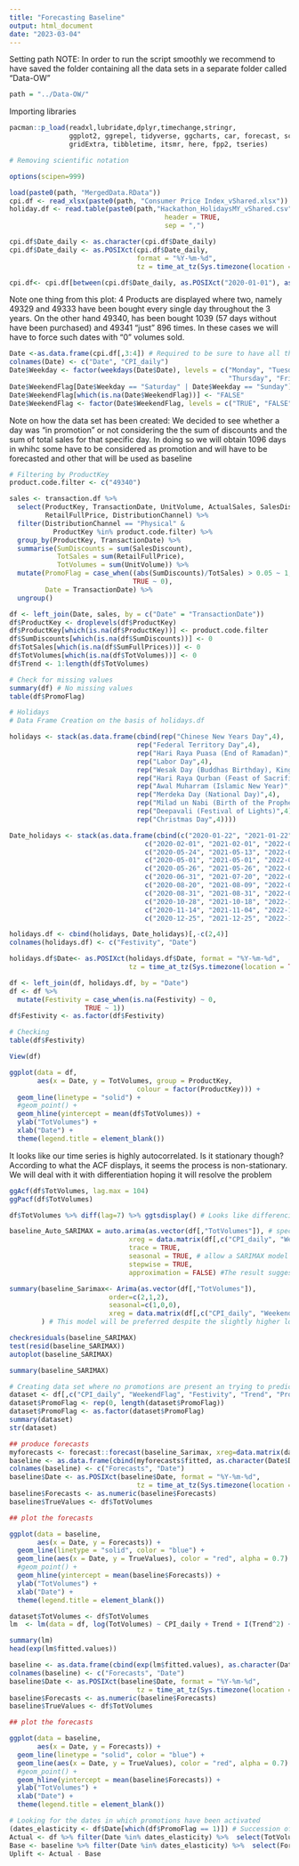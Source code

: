 ```yaml
---
title: "Forecasting Baseline"
output: html_document
date: "2023-03-04"
---
```

Setting path
NOTE: In order to run the script smoothly we recommend to have saved the folder
containing all the data sets in a separate folder called "Data-OW"

```r
path = "../Data-OW/"
```

Importing libraries
```r
pacman::p_load(readxl,lubridate,dplyr,timechange,stringr, 
               ggplot2, ggrepel, tidyverse, ggcharts, car, forecast, scales, tidyquant, 
               gridExtra, tibbletime, itsmr, here, fpp2, tseries)

# Removing scientific notation

options(scipen=999)
```

```r

load(paste0(path, "MergedData.RData"))
cpi.df <- read_xlsx(paste0(path, "Consumer Price Index_vShared.xlsx"))
holiday.df <- read.table(paste0(path,"Hackathon_HolidaysMY_vShared.csv"), 
                                       header = TRUE,
                                       sep = ",")

```

```r

cpi.df$Date_daily <- as.character(cpi.df$Date_daily)
cpi.df$Date_daily <- as.POSIXct(cpi.df$Date_daily, 
                                format = "%Y-%m-%d",
                                tz = time_at_tz(Sys.timezone(location = TRUE)))

cpi.df<- cpi.df[between(cpi.df$Date_daily, as.POSIXct("2020-01-01"), as.POSIXct("2022-12-31")),]
```
Note one thing from this plot: 4 Products are displayed where two, namely 49329 and 49333 have been bought
every single day throughout the 3 years. On the other hand 49340, has been bought 1039 (57 days without have been purchased) and 49341 "just" 896 times. In these cases we will have to force such dates with "0" volumes sold. 
```r
Date <-as.data.frame(cpi.df[,3:4]) # Required to be sure to have all the dates in the following data set
colnames(Date) <- c("Date", "CPI_daily")
Date$Weekday <- factor(weekdays(Date$Date), levels = c("Monday", "Tuesday", "Wednesday",
                                                       "Thursday", "Friday", "Saturday", "Sunday"))
Date$WeekendFlag[Date$Weekday == "Saturday" | Date$Weekday == "Sunday"] <- "TRUE"
Date$WeekendFlag[which(is.na(Date$WeekendFlag))] <- "FALSE"
Date$WeekendFlag <- factor(Date$WeekendFlag, levels = c("TRUE", "FALSE"))
```

Note on how the data set has been created: We decided to see whether a day was "in promotion" or not
considering the the sum of discounts and the sum of total sales for that specific day. In doing so we will 
obtain 1096 days in whihc some have to be considered as promotion and will have to be forecasted and other that will be used as baseline

```r
# Filtering by ProductKey
product.code.filter <- c("49340")

sales <- transaction.df %>% 
  select(ProductKey, TransactionDate, UnitVolume, ActualSales, SalesDiscount,
         RetailFullPrice, DistributionChannel) %>% 
  filter(DistributionChannel == "Physical" &
           ProductKey %in% product.code.filter) %>% 
  group_by(ProductKey, TransactionDate) %>% 
  summarise(SumDiscounts = sum(SalesDiscount),
            TotSales = sum(RetailFullPrice),
            TotVolumes = sum(UnitVolume)) %>% 
  mutate(PromoFlag = case_when((abs(SumDiscounts)/TotSales) > 0.05 ~ 1,
                               TRUE ~ 0),
         Date = TransactionDate) %>% 
  ungroup()

df <- left_join(Date, sales, by = c("Date" = "TransactionDate"))
df$ProductKey <- droplevels(df$ProductKey)
df$ProductKey[which(is.na(df$ProductKey))] <- product.code.filter
df$SumDiscounts[which(is.na(df$SumDiscounts))] <- 0
df$TotSales[which(is.na(df$SumFullPrices))] <- 0
df$TotVolumes[which(is.na(df$TotVolumes))] <- 0
df$Trend <- 1:length(df$TotVolumes)

# Check for missing values
summary(df) # No missing values
table(df$PromoFlag)
```


```r

# Holidays
# Data Frame Creation on the basis of holidays.df

holidays <- stack(as.data.frame(cbind(rep("Chinese New Years Day",4),
                                rep("Federal Territory Day",4),
                                rep("Hari Raya Puasa (End of Ramadan)",4),
                                rep("Labor Day",4),
                                rep("Wesak Day (Buddhas Birthday), Kings Birthday",4),
                                rep("Hari Raya Qurban (Feast of Sacrifice)",4),
                                rep("Awal Muharram (Islamic New Year)",4),
                                rep("Merdeka Day (National Day)",4),
                                rep("Milad un Nabi (Birth of the Prophet Muhammad)",4),
                                rep("Deepavali (Festival of Lights)",4),
                                rep("Christmas Day",4))))

Date_holidays <- stack(as.data.frame(cbind(c("2020-01-22", "2021-01-22", "2022-01-22", "2023-01-22"),
                                  c("2020-02-01", "2021-02-01", "2022-02-01", "2023-02-01"),
                                  c("2020-05-24", "2021-05-13", "2022-05-02", "2023-04-22"),
                                  c("2020-05-01", "2021-05-01", "2022-05-01", "2023-05-01"),
                                  c("2020-05-26", "2021-05-26", "2022-05-26", "2023-05-26"),
                                  c("2020-06-31", "2021-07-20", "2022-07-10", "2023-06-29"),
                                  c("2020-08-20", "2021-08-09", "2022-06-30", "2023-07-19"),
                                  c("2020-08-31", "2021-08-31", "2022-08-31", "2023-08-31"),
                                  c("2020-10-28", "2021-10-18", "2022-10-07", "2023-09-26"),
                                  c("2020-11-14", "2021-11-04", "2022-10-24", "2023-10-12"),
                                  c("2020-12-25", "2021-12-25", "2022-12-25", "2023-12-25"))))

holidays.df <- cbind(holidays, Date_holidays)[,-c(2,4)]
colnames(holidays.df) <- c("Festivity", "Date")

holidays.df$Date<- as.POSIXct(holidays.df$Date, format = "%Y-%m-%d",  
                              tz = time_at_tz(Sys.timezone(location = TRUE)))

df <- left_join(df, holidays.df, by = "Date")
df <- df %>% 
  mutate(Festivity = case_when(is.na(Festivity) ~ 0,
                   TRUE ~ 1))
df$Festivity <- as.factor(df$Festivity)

# Checking
table(df$Festivity)
```

```r
View(df)
```
```r
ggplot(data = df,
       aes(x = Date, y = TotVolumes, group = ProductKey,
                                colour = factor(ProductKey))) +
  geom_line(linetype = "solid") +
  #geom_point() +
  geom_hline(yintercept = mean(df$TotVolumes)) +
  ylab("TotVolumes") +
  xlab("Date") +
  theme(legend.title = element_blank())
```
It looks like our time series is highly autocorrelated. Is it stationary though? 
According to what the ACF displays, it seems the process is non-stationary. We will deal with it with differentiation hoping it will resolve the problem

```r
ggAcf(df$TotVolumes, lag.max = 104)
ggPacf(df$TotVolumes)
```
```r
df$TotVolumes %>% diff(lag=7) %>% ggtsdisplay() # Looks like differencing works but a clear pattern seems to be still present. The PACF and ACF suggest an MA model on differenced data with Seasonal component. 
```

```r
baseline_Auto_SARIMAX = auto.arima(as.vector(df[,"TotVolumes"]), # specify main trend
                              xreg = data.matrix(df[,c("CPI_daily", "WeekendFlag", "Festivity", "Trend", "PromoFlag")]), # specify exogenous variables here
                              trace = TRUE,
                              seasonal = TRUE, # allow a SARIMAX model
                              stepwise = TRUE,
                              approximation = FALSE) #The result suggests an ARIMA(5,0,2) but we are not fully satisfied with it given the graphs plotted above. 

summary(baseline_Sarimax<- Arima(as.vector(df[,"TotVolumes"]), 
                         order=c(2,1,2), 
                         seasonal=c(1,0,0),
                         xreg = data.matrix(df[,c("CPI_daily", "WeekendFlag", "Festivity", "Trend", "PromoFlag")]))
        ) # This model will be preferred despite the slightly higher loglik due to the parsimonay principle


```
```r
checkresiduals(baseline_SARIMAX)
test(resid(baseline_SARIMAX))
autoplot(baseline_SARIMAX)

summary(baseline_SARIMAX)
```

```r
# Creating data set where no promotions are present an trying to predict the missing ones
dataset <- df[,c("CPI_daily", "WeekendFlag", "Festivity", "Trend", "PromoFlag")]
dataset$PromoFlag <- rep(0, length(dataset$PromoFlag))
dataset$PromoFlag <- as.factor(dataset$PromoFlag)
summary(dataset)
str(dataset)

## produce forecasts
myforecasts <- forecast::forecast(baseline_Sarimax, xreg=data.matrix(dataset))
baseline <- as.data.frame(cbind(myforecasts$fitted, as.character(Date$Date)))
colnames(baseline) <- c("Forecasts", "Date")
baseline$Date <- as.POSIXct(baseline$Date, format = "%Y-%m-%d",
                                tz = time_at_tz(Sys.timezone(location = TRUE)))
baseline$Forecasts <- as.numeric(baseline$Forecasts)
baseline$TrueValues <- df$TotVolumes

## plot the forecasts

ggplot(data = baseline,
       aes(x = Date, y = Forecasts)) +
  geom_line(linetype = "solid", color = "blue") +
  geom_line(aes(x = Date, y = TrueValues), color = "red", alpha = 0.7) +
  #geom_point() +
  geom_hline(yintercept = mean(baseline$Forecasts)) +
  ylab("TotVolumes") +
  xlab("Date") +
  theme(legend.title = element_blank())
```
```r
dataset$TotVolumes <- df$TotVolumes
lm  <- lm(data = df, log(TotVolumes) ~ CPI_daily + Trend + I(Trend^2) + Festivity + PromoFlag)

summary(lm)
head(exp(lm$fitted.values))

baseline <- as.data.frame(cbind(exp(lm$fitted.values), as.character(Date$Date)))
colnames(baseline) <- c("Forecasts", "Date")
baseline$Date <- as.POSIXct(baseline$Date, format = "%Y-%m-%d",
                                tz = time_at_tz(Sys.timezone(location = TRUE)))
baseline$Forecasts <- as.numeric(baseline$Forecasts)
baseline$TrueValues <- df$TotVolumes

## plot the forecasts

ggplot(data = baseline,
       aes(x = Date, y = Forecasts)) +
  geom_line(linetype = "solid", color = "blue") +
  geom_line(aes(x = Date, y = TrueValues), color = "red", alpha = 0.7) +
  #geom_point() +
  geom_hline(yintercept = mean(baseline$Forecasts)) +
  ylab("TotVolumes") +
  xlab("Date") +
  theme(legend.title = element_blank())
```
```r
# Looking for the dates in which promotions have been activated
(dates_elasticity <- df$Date[which(df$PromoFlag == 1)]) # Succession of days...interesting
Actual <- df %>% filter(Date %in% dates_elasticity) %>%  select(TotVolumes) 
Base <- baseline %>% filter(Date %in% dates_elasticity) %>%  select(Forecasts) 
Uplift <- Actual - Base


```

